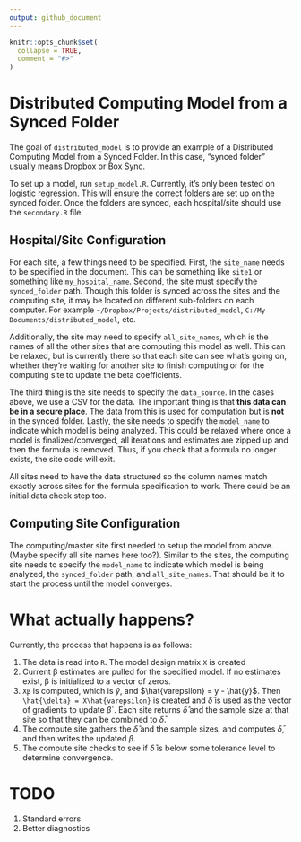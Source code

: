 ```yaml
---
output: github_document
---
```


<!-- README.md is generated from README.Rmd. Please edit that file -->

```r
knitr::opts_chunk$set(
  collapse = TRUE,
  comment = "#>"
)
```

# Distributed Computing Model from a Synced Folder

<!-- badges: start -->
<!-- badges: end -->

The goal of `distributed_model` is to provide an example of a Distributed Computing Model from a Synced Folder.  In this case, "synced folder" usually means Dropbox or Box Sync. 

To set up a model, run `setup_model.R`.  Currently, it's only been tested on logistic regression.  This will ensure the correct folders are set up on the synced folder.  Once the folders are synced, each hospital/site should use the `secondary.R` file. 

## Hospital/Site Configuration

For each site, a few things need to be specified.  First, the `site_name` needs to be specified in the document.  This can be something like `site1` or something like `my_hospital_name`.  Second, the site must specify the `synced_folder` path.  Though this folder is synced across the sites and the computing site, it may be located on different sub-folders on each computer.  For example `~/Dropbox/Projects/distributed_model`, `C:/My Documents/distributed_model`, etc.

Additionally, the site may need to specify `all_site_names`, which is the names of all the other sites that are computing this model as well. This can be relaxed, but is currently there so that each site can see what's going on, whether they're waiting for another site to finish computing or for the computing site to update the beta coefficients.

The third thing is the site needs to specify the `data_source`.  In the cases above, we use a CSV for the data.  The important thing is that **this data can be in a secure place**.  The data from this is used for computation but is **not** in the synced folder.  Lastly, the site needs to specify the `model_name` to indicate which model is being analyzed.  This could be relaxed where once a model is finalized/converged, all iterations and estimates are zipped up and then the formula is removed.  Thus, if you check that a formula no longer exists, the site code will exit.

All sites need to have the data structured so the column names match exactly across sites for the formula specification to work.  There could be an initial data check step too.


## Computing Site Configuration
The computing/master site first needed to setup the model from above.  (Maybe specify all site names here too?).   Similar to the sites, the computing site needs to specify the `model_name` to indicate which model is being analyzed, the `synced_folder` path, and `all_site_names`.  That should be it to start the process until the model converges.


# What actually happens?

Currently, the process that happens is as follows:

1. The data is read into `R`.  The model design matrix `X` is created
2. Current β estimates are pulled for the specified model.  If no estimates exist, β is initialized to a vector of zeros. 
3. `Xβ` is computed, which is $\hat{y}$, and $\hat{varepsilon} = y - \hat{y}$. Then `\hat{\delta} = X\hat{varepsilon}` is created and $\bar{\delta}$ is used as the vector of gradients to update $\beta$`.  Each site returns $\hat{\delta}$  and the sample size at that site so that they can be combined to $\bar{\delta}$.
4.  The compute site gathers the $\hat{\delta}$ and the sample sizes, and computes $\bar{\delta}$, and then writes the updated $\beta$.  
5.  The compute site checks to see if $\bar{\delta}$ is below some tolerance level to determine convergence.

# TODO

1.  Standard errors
2.  Better diagnostics

